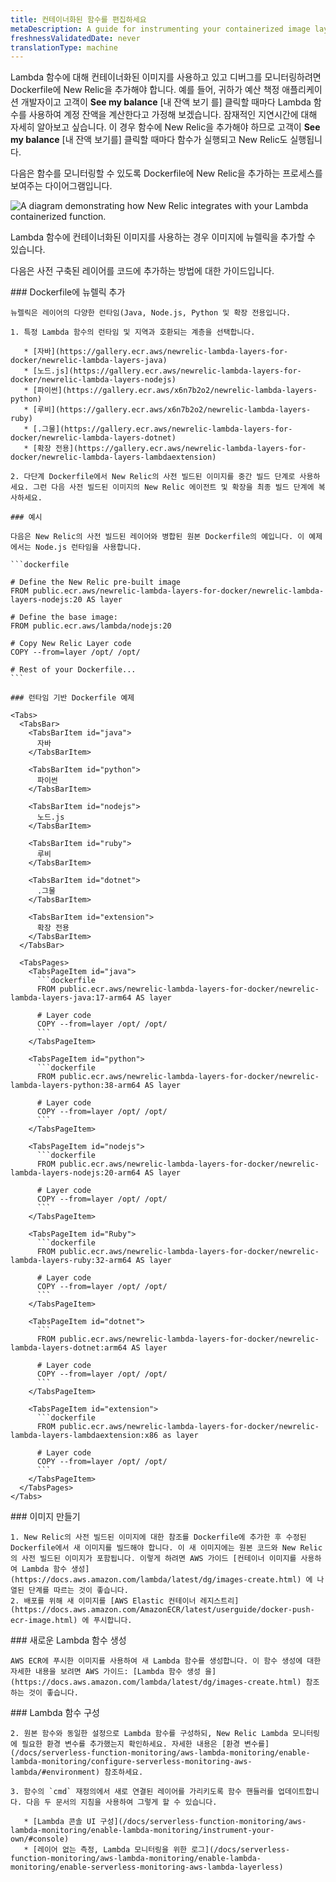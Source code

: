```yaml
---
title: 컨테이너화된 함수를 편집하세요
metaDescription: A guide for instrumenting your containerized image layer with New Relic.
freshnessValidatedDate: never
translationType: machine
---
```



Lambda 함수에 대해 컨테이너화된 이미지를 사용하고 있고 디버그를 모니터링하려면 Dockerfile에 New Relic을 추가해야 합니다. 예를 들어, 귀하가 예산 책정 애플리케이션 개발자이고 고객이 **See my balance** \[내 잔액 보기 를] 클릭할 때마다 Lambda 함수를 사용하여 계정 잔액을 계산한다고 가정해 보겠습니다. 잠재적인 지연시간에 대해 자세히 알아보고 싶습니다. 이 경우 함수에 New Relic을 추가해야 하므로 고객이 **See my balance** \[내 잔액 보기를] 클릭할 때마다 함수가 실행되고 New Relic도 실행됩니다.

다음은 함수를 모니터링할 수 있도록 Dockerfile에 New Relic을 추가하는 프로세스를 보여주는 다이어그램입니다.

<img
  title="containerized images "
  alt="A diagram demonstrating how New Relic integrates with your Lambda containerized function."
  src={serverlessContainerizedImagesWithLambda}
/>

<figcaption>
  Lambda 함수에 컨테이너화된 이미지를 사용하는 경우 이미지에 뉴렐릭을 추가할 수 있습니다.
</figcaption>

다음은 사전 구축된 레이어를 코드에 추가하는 방법에 대한 가이드입니다.

<Steps>
  <Step>
    ### Dockerfile에 뉴렐릭 추가

    뉴렐릭은 레이어의 다양한 런타임(Java, Node.js, Python 및 확장 전용입니다.

    1. 특정 Lambda 함수의 런타임 및 지역과 호환되는 계층을 선택합니다.

       * [자바](https://gallery.ecr.aws/newrelic-lambda-layers-for-docker/newrelic-lambda-layers-java)
       * [노드.js](https://gallery.ecr.aws/newrelic-lambda-layers-for-docker/newrelic-lambda-layers-nodejs)
       * [파이썬](https://gallery.ecr.aws/x6n7b2o2/newrelic-lambda-layers-python)
       * [루비](https://gallery.ecr.aws/x6n7b2o2/newrelic-lambda-layers-ruby)
       * [.그물](https://gallery.ecr.aws/newrelic-lambda-layers-for-docker/newrelic-lambda-layers-dotnet)
       * [확장 전용](https://gallery.ecr.aws/newrelic-lambda-layers-for-docker/newrelic-lambda-layers-lambdaextension)

    2. 다단계 Dockerfile에서 New Relic의 사전 빌드된 이미지를 중간 빌드 단계로 사용하세요. 그런 다음 사전 빌드된 이미지의 New Relic 에이전트 및 확장을 최종 빌드 단계에 복사하세요.

    ### 예시

    다음은 New Relic의 사전 빌드된 레이어와 병합된 원본 Dockerfile의 예입니다. 이 예제에서는 Node.js 런타임을 사용합니다.

    ```dockerfile

    # Define the New Relic pre-built image
    FROM public.ecr.aws/newrelic-lambda-layers-for-docker/newrelic-lambda-layers-nodejs:20 AS layer

    # Define the base image:
    FROM public.ecr.aws/lambda/nodejs:20

    # Copy New Relic Layer code
    COPY --from=layer /opt/ /opt/

    # Rest of your Dockerfile...
    ```

    ### 런타임 기반 Dockerfile 예제

    <Tabs>
      <TabsBar>
        <TabsBarItem id="java">
          자바
        </TabsBarItem>

        <TabsBarItem id="python">
          파이썬
        </TabsBarItem>

        <TabsBarItem id="nodejs">
          노드.js
        </TabsBarItem>

        <TabsBarItem id="ruby">
          루비
        </TabsBarItem>

        <TabsBarItem id="dotnet">
          .그물
        </TabsBarItem>

        <TabsBarItem id="extension">
          확장 전용
        </TabsBarItem>
      </TabsBar>

      <TabsPages>
        <TabsPageItem id="java">
          ```dockerfile
          FROM public.ecr.aws/newrelic-lambda-layers-for-docker/newrelic-lambda-layers-java:17-arm64 AS layer

          # Layer code
          COPY --from=layer /opt/ /opt/
          ```
        </TabsPageItem>

        <TabsPageItem id="python">
          ```dockerfile
          FROM public.ecr.aws/newrelic-lambda-layers-for-docker/newrelic-lambda-layers-python:38-arm64 AS layer

          # Layer code
          COPY --from=layer /opt/ /opt/
          ```
        </TabsPageItem>

        <TabsPageItem id="nodejs">
          ```dockerfile
          FROM public.ecr.aws/newrelic-lambda-layers-for-docker/newrelic-lambda-layers-nodejs:20-arm64 AS layer

          # Layer code
          COPY --from=layer /opt/ /opt/
          ```
        </TabsPageItem>

        <TabsPageItem id="Ruby">
          ```dockerfile
          FROM public.ecr.aws/newrelic-lambda-layers-for-docker/newrelic-lambda-layers-ruby:32-arm64 AS layer

          # Layer code
          COPY --from=layer /opt/ /opt/
          ```
        </TabsPageItem>

        <TabsPageItem id="dotnet">
          ```
          FROM public.ecr.aws/newrelic-lambda-layers-for-docker/newrelic-lambda-layers-dotnet:arm64 AS layer

          # Layer code
          COPY --from=layer /opt/ /opt/
          ```
        </TabsPageItem>

        <TabsPageItem id="extension">
          ```dockerfile
          FROM public.ecr.aws/newrelic-lambda-layers-for-docker/newrelic-lambda-layers-lambdaextension:x86 as layer

          # Layer code
          COPY --from=layer /opt/ /opt/
          ```
        </TabsPageItem>
      </TabsPages>
    </Tabs>
  </Step>

  <Step>
    ### 이미지 만들기

    1. New Relic의 사전 빌드된 이미지에 대한 참조를 Dockerfile에 추가한 후 수정된 Dockerfile에서 새 이미지를 빌드해야 합니다. 이 새 이미지에는 원본 코드와 New Relic의 사전 빌드된 이미지가 포함됩니다. 이렇게 하려면 AWS 가이드 [컨테이너 이미지를 사용하여 Lambda 함수 생성](https://docs.aws.amazon.com/lambda/latest/dg/images-create.html) 에 나열된 단계를 따르는 것이 좋습니다.
    2. 배포를 위해 새 이미지를 [AWS Elastic 컨테이너 레지스트리](https://docs.aws.amazon.com/AmazonECR/latest/userguide/docker-push-ecr-image.html) 에 푸시합니다.
  </Step>

  <Step>
    ### 새로운 Lambda 함수 생성

    AWS ECR에 푸시한 이미지를 사용하여 새 Lambda 함수를 생성합니다. 이 함수 생성에 대한 자세한 내용을 보려면 AWS 가이드: [Lambda 함수 생성 을](https://docs.aws.amazon.com/lambda/latest/dg/images-create.html) 참조하는 것이 좋습니다.
  </Step>

  <Step>
    ### Lambda 함수 구성

    2. 원본 함수와 동일한 설정으로 Lambda 함수를 구성하되, New Relic Lambda 모니터링에 필요한 환경 변수를 추가했는지 확인하세요. 자세한 내용은 [환경 변수를](/docs/serverless-function-monitoring/aws-lambda-monitoring/enable-lambda-monitoring/configure-serverless-monitoring-aws-lambda/#environment) 참조하세요.

    3. 함수의 `cmd` 재정의에서 새로 연결된 레이어를 가리키도록 함수 핸들러를 업데이트합니다. 다음 두 문서의 지침을 사용하여 그렇게 할 수 있습니다.

       * [Lambda 콘솔 UI 구성](/docs/serverless-function-monitoring/aws-lambda-monitoring/enable-lambda-monitoring/instrument-your-own/#console)
       * [레이어 없는 측정, Lambda 모니터링을 위한 로그](/docs/serverless-function-monitoring/aws-lambda-monitoring/enable-lambda-monitoring/enable-serverless-monitoring-aws-lambda-layerless)
  </Step>
</Steps>